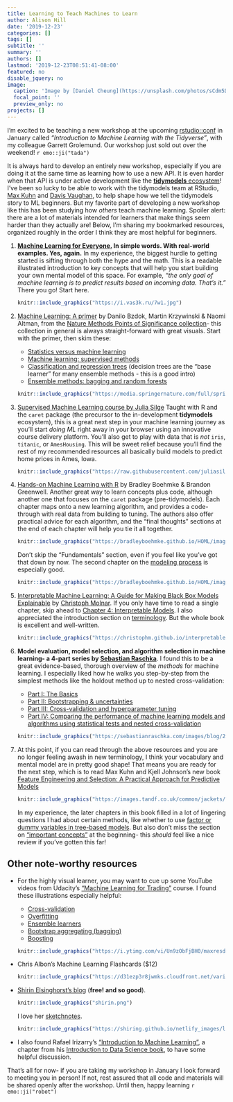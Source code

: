 ```yaml
---
title: Learning to Teach Machines to Learn
author: Alison Hill
date: '2019-12-23'
categories: []
tags: []
subtitle: ''
summary: ''
authors: []
lastmod: '2019-12-23T08:51:41-08:00'
featured: no
disable_jquery: no
image:
  caption: 'Image by [Daniel Cheung](https://unsplash.com/photos/sCdm5DiJb8w)'
  focal_point: ''
  preview_only: no
projects: []
---
```


I'm excited to be teaching a new workshop at the upcoming [rstudio::conf](https://rstudio.com/conference/) in January called *"Introduction to Machine Learning with the Tidyverse"*, with my colleague Garrett Grolemund. Our workshop just sold out over the weekend! `r emo::ji("tada")`

It is always hard to develop an entirely new workshop, especially if you are doing it at the same time as learning how to use a new API. It is even harder when that API is under active development like the [**tidymodels** ecosystem](https://github.com/tidymodels)! I've been so lucky to be able to work with the tidymodels team at RStudio, [Max Kuhn](https://twitter.com/topepos) and [Davis Vaughan](https://blog.davisvaughan.com/), to help shape how we tell the tidymodels story to ML beginners. But my favorite part of developing a new workshop like this has been studying how *others* teach machine learning. Spoiler alert: there are a lot of materials intended for learners that make things seem harder than they actually are! Below, I'm sharing my bookmarked resources, organized roughly in the order I think they are most helpful for beginners.

1. **[Machine Learning for Everyone.](https://vas3k.com/blog/machine_learning/) In simple words. With real-world examples. Yes, again.** In my experience, the biggest hurdle to getting started is sifting through both the hype and the math. This is a readable illustrated introduction to key concepts that will help you start building your own mental model of this space. For example, *"the only goal of machine learning is to predict results based on incoming data. That's it."* There you go! Start here. 
    
    ```r
    knitr::include_graphics("https://i.vas3k.ru/7w1.jpg")
    ```


1. [Machine Learning: A primer](https://www.nature.com/articles/nmeth.4526) by     Danilo Bzdok, Martin Krzywinski & Naomi Altman, from the [Nature Methods Points of Significance collection](https://www.nature.com/collections/qghhqm/pointsofsignificance)- this collection in general is always straight-forward with great visuals. Start with the primer, then skim these:

    + [Statistics versus machine learning](Statistics versus machine learning)
    + [Machine learning: supervised methods](https://www.nature.com/articles/nmeth.4551)
    + [Classification and regression trees](https://www.nature.com/articles/nmeth.4370) (decision trees are the "base learner" for many ensemble methods - this is a good intro)
    + [Ensemble methods: bagging and random forests](https://www.nature.com/articles/nmeth.4438)
    
    ```r
    knitr::include_graphics("https://media.springernature.com/full/springer-static/image/art%3A10.1038%2Fnmeth.4438/MediaObjects/41592_2017_Article_BFnmeth4438_Fig1_HTML.jpg?as=webp")
    ```
    


1. [Supervised Machine Learning course by Julia Silge](https://supervised-ml-course.netlify.com/) Taught with R and the `caret` package (the precursor to the in-development **tidymodels** ecosystem), this is a great next step in your machine learning journey as you'll start *doing ML* right away in your browser using an innovative course delivery platform. You'll also get to play with data that is *not* `iris`, `titanic`, or `AmesHousing`. This will be sweet relief because you'll find the rest of my recommended resources all basically build models to predict home prices in Ames, Iowa.

    ```r
    knitr::include_graphics("https://raw.githubusercontent.com/juliasilge/supervised-ML-case-studies-course/master/static/social.png")
    ```
  

1. [Hands-on Machine Learning with R](https://bradleyboehmke.github.io/HOML/) by Bradley Boehmke & Brandon Greenwell. Another great way to learn concepts plus code, although another one that focuses on the `caret` package (pre-tidymodels). Each chapter maps onto a new learning algorithm, and provides a code-through with real data from building to tuning. The authors also offer practical advice for each algorithm, and the "final thoughts" sections at the end of each chapter will help you tie it all together.

    ```r
    knitr::include_graphics("https://bradleyboehmke.github.io/HOML/images/homl-cover.jpg")
    ```
    
    Don't skip the "Fundamentals" section, even if you feel like you've got that down by now. The second chapter on the [modeling process](https://bradleyboehmke.github.io/HOML/process.html) is especially good.
    
    ```r
    knitr::include_graphics("https://bradleyboehmke.github.io/HOML/images/modeling_process.png")
```
    


1. [Interpretable Machine Learning: A Guide for Making Black Box Models Explainable](https://christophm.github.io/interpretable-ml-book/) by [Christoph Molnar](https://christophm.github.io/). If you only have time to read a single chapter, skip ahead to [Chapter 4: Interpretable Models](https://christophm.github.io/interpretable-ml-book/simple.html). I also appreciated the introduction section on [terminology](https://christophm.github.io/interpretable-ml-book/terminology.html). But the whole book is excellent and well-written.

    ```r
    knitr::include_graphics("https://christophm.github.io/interpretable-ml-book/images/title_page.jpg")
    ```


1. **Model evaluation, model selection, and algorithm selection in machine learning- a 4-part series by [Sebastian Raschka](https://sebastianraschka.com/)**. I found this to be a great evidence-based, thorough overview of the *methods* for machine learning. I especially liked how he walks you step-by-step from the simplest methods like the holdout method up to nested cross-validation:

    + [Part I: The Basics](https://sebastianraschka.com/blog/2016/model-evaluation-selection-part1.html)
    + [Part II: Bootstrapping & uncertainties](https://sebastianraschka.com/blog/2016/model-evaluation-selection-part2.html)
    + [Part III: Cross-validation and hyperparameter tuning](https://sebastianraschka.com/blog/2016/model-evaluation-selection-part3.html)
    + [Part IV: Comparing the performance of machine learning models and algorithms using statistical tests and nested cross-validation](https://sebastianraschka.com/blog/2018/model-evaluation-selection-part4.html)
    
    ```r
    knitr::include_graphics("https://sebastianraschka.com/images/blog/2016/model-evaluation-selection-part1/iris-dist.png")
    ```
    
1. At this point, if you can read through the above resources and you are no longer feeling awash in new terminology, I think your vocabulary and mental model are in pretty good shape! That means you are ready for the next step, which is to read Max Kuhn and Kjell Johnson's new book [Feature Engineering and Selection: A Practical Approach for Predictive Models](http://www.feat.engineering/)

    ```r
    knitr::include_graphics("https://images.tandf.co.uk/common/jackets/amazon/978113807/9781138079229.jpg")
    ```

    In my experience, the later chapters in this book filled in a lot of lingering questions I had about certain methods, like whether to use [factor or dummy variables in tree-based models](http://www.feat.engineering/categorical-trees.html). But also don't miss the section on ["important concepts"](http://www.feat.engineering/important-concepts.html) at the beginning- this *should* feel like a nice review if you've gotten this far!


## Other note-worthy resources

+ For the highly visual learner, you may want to cue up some YouTube videos from Udacity's ["Machine Learning for Trading"](https://www.youtube.com/playlist?list=PLAwxTw4SYaPnIRwl6rad_mYwEk4Gmj7Mx) course. I found these illustrations especially helpful:

    + [Cross-validation](https://www.youtube.com/watch?v=yBqf9XCpz8o&list=PLAwxTw4SYaPnIRwl6rad_mYwEk4Gmj7Mx&index=187&t=0s)
    + [Overfitting](https://www.youtube.com/watch?v=mfzHchd5La8&list=PLAwxTw4SYaPnIRwl6rad_mYwEk4Gmj7Mx&index=190&t=0s)
    + [Ensemble learners](https://www.youtube.com/watch?v=Un9zObFjBH0&list=PLAwxTw4SYaPnIRwl6rad_mYwEk4Gmj7Mx&index=192&t=0s)
    + [Bootstrap aggregating (bagging)](https://www.youtube.com/watch?v=2Mg8QD0F1dQ&list=PLAwxTw4SYaPnIRwl6rad_mYwEk4Gmj7Mx&index=193&t=0s)
    + [Boosting](https://www.youtube.com/watch?v=GM3CDQfQ4sw&list=PLAwxTw4SYaPnIRwl6rad_mYwEk4Gmj7Mx&index=195&t=0s)
    
    ```r
    knitr::include_graphics("https://i.ytimg.com/vi/Un9zObFjBH0/maxresdefault.jpg")
    ```

+ Chris Albon's Machine Learning Flashcards ($12)

    ```r
    knitr::include_graphics("https://d31ezp3r8jwmks.cloudfront.net/variants/BhXYeMJycv8QHBQgJfjemVgz/d2e337a4f6900f8d0798c596eb0607a8e0c2fbddb6a7ab7afcd60009c119d4c7")
    ```

+ [Shirin Elsinghorst's blog](https://www.shirin-glander.de/) (**free! and so good**). 

    ```r
    knitr::include_graphics("shirin.png")
    ```
    
    I love her [sketchnotes](https://shirinsplayground.netlify.com/categories/sketchnotes/).
    
    ```r
    knitr::include_graphics("https://shiring.github.io/netlify_images/lime_sketchnotes_guq6u5.jpg")
    ```
    
    
+ I also found Rafael Irizarry's ["Introduction to Machine Learning"](https://rafalab.github.io/dsbook/introduction-to-machine-learning.html), a chapter from his [Introduction to Data Science book](https://rafalab.github.io/dsbook/), to have some helpful discussion.

That's all for now- if you are taking my workshop in January I look forward to meeting you in person! If not, rest assured that all code and materials will be shared openly after the workshop. Until then, happy learning `r emo::ji("robot")`